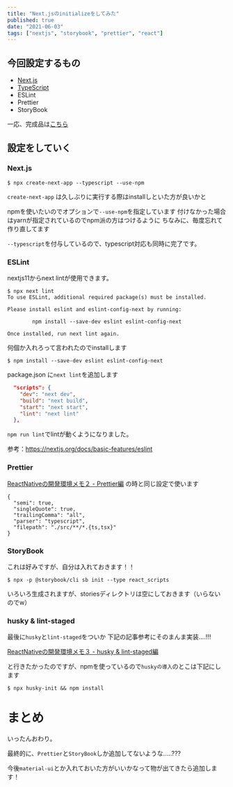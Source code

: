 ```yaml
---
title: "Next.jsのinitializeをしてみた"
published: true
date: "2021-06-03"
tags: ["nextjs", "storybook", "prettier", "react"]
---
```


## 今回設定するもの

- [Next.js](https://nextjs.org/)
- [TypeScript](https://www.typescriptlang.org/)
- ESLint
- Prettier
- StoryBook


一応、完成品は[こちら](https://github.com/shota1995m/nextjs_boilerplate)

## 設定をしていく

### Next.js

```
$ npx create-next-app --typescript --use-npm
```

`create-next-app` は久しぶりに実行する際はinstallしといた方が良いかと  

npmを使いたいのでオプションで`--use-npm`を指定しています
付けなかった場合はyarnが指定されているのでnpm派の方はつけるように
ちなみに、毎度忘れて作り直してます

`--typescript`を付与しているので、typescript対応も同時に完了です。


### ESLint
nextjs11からnext lintが使用できます。

```
$ npx next lint
To use ESLint, additional required package(s) must be installed.

Please install eslint and eslint-config-next by running:

        npm install --save-dev eslint eslint-config-next

Once installed, run next lint again.
```

何個か入れろって言われたのでinstallします

```
$ npm install --save-dev eslint eslint-config-next
```

package.json に`next lint`を追加します
```js:package.json
  "scripts": {
    "dev": "next dev",
    "build": "next build",
    "start": "next start",
    "lint": "next lint"
  },
```

`npm run lint`でlintが動くようになりました。

参考：https://nextjs.org/docs/basic-features/eslint

### Prettier

[ReactNativeの開発環境メモ２ - Prettier編](/blog/4) の時と同じ設定で使います

```js:.prettierrc
{
  "semi": true,
  "singleQuote": true,
  "trailingComma": "all",
  "parser": "typescript",
  "filepath": "./src/**/*.{ts,tsx}"
}
```

### StoryBook
これは好みですが、自分は入れておきます！！  

```
$ npx -p @storybook/cli sb init --type react_scripts
```

いろいろ生成されますが、storiesディレクトリは空にしておきます（いらないのでw）

### husky & lint-staged

最後に`husky`と`lint-staged`をついか
下記の記事参考にそのまんま実装....!!!

[ReactNativeの開発環境メモ３ - husky & lint-staged編](/blog/5)

と行きたかったのですが、npmを使っているので`huskyの導入`のとこは下記にします
```
$ npx husky-init && npm install
```

# まとめ

いったんおわり。

最終的に、`Prettier`と`StoryBook`しか追加してないような.....???

今後`material-ui`とか入れておいた方がいいかなって物が出てきたら追加します！
